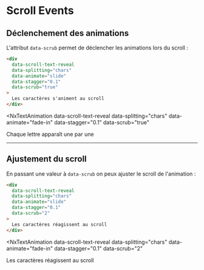 # Scroll Events


## Déclenchement des animations

L'attribut `data-scrub` permet de déclencher les animations lors du scroll :

```html
<div 
  data-scroll-text-reveal 
  data-splitting="chars"
  data-animate="slide"
  data-stagger="0.1"
  data-scrub="true"
>
  Les caractères s'animent au scroll
</div>
```

<NxTextAnimation 
  data-scroll-text-reveal 
  data-splitting="chars"
  data-animate="fade-in"
  data-stagger="0.1"
  data-scrub="true"
>
  Chaque lettre apparaît une par une
</NxTextAnimation>

---

## Ajustement du scroll

En passant une valeur à `data-scrub` on peux ajuster le scroll de l'animation :

```html
<div 
  data-scroll-text-reveal 
  data-splitting="chars"
  data-animate="slide"
  data-stagger="0.1"
  data-scrub="2"
>
  Les caractères réagissent au scroll
</div>
```

<NxTextAnimation 
  data-scroll-text-reveal 
  data-splitting="chars"
  data-animate="fade-in"
  data-stagger="0.1"
  data-scrub="2"
>
  Les caractères réagissent au scroll
</NxTextAnimation>